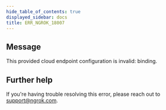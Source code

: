 ```yaml
---
hide_table_of_contents: true
displayed_sidebar: docs
title: ERR_NGROK_18007
---
```


<ErrorDetails />

## Message

This provided cloud endpoint configuration is invalid: binding.

## Further help

If you're having trouble resolving this error, please reach out to [support@ngrok.com](mailto:support@ngrok.com?subject=Help%20with%20ERR_NGROK_18007).
